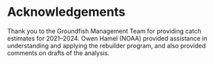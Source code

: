 # Acknowledgements
Thank you to the Groundfish Management Team for providing catch estimates for 2021--2024. Owen Hamel (NOAA) provided assistance in understanding and applying the rebuilder program, and also provided comments on drafts of the analysis.

